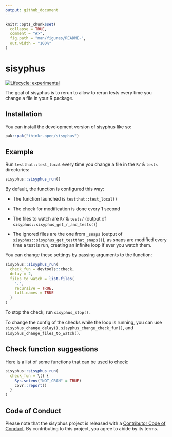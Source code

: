 ```yaml
---
output: github_document
---
```


<!-- README.md is generated from README.Rmd. Please edit that file -->

```r
knitr::opts_chunk$set(
  collapse = TRUE,
  comment = "#>",
  fig.path = "man/figures/README-",
  out.width = "100%"
)
```

# sisyphus

<!-- badges: start -->
[![Lifecycle: experimental](https://img.shields.io/badge/lifecycle-experimental-orange.svg)](https://lifecycle.r-lib.org/articles/stages.html#experimental)
<!-- badges: end -->

The goal of sisyphus is to rerun to allow to rerun tests every time you change a file in your R package.

## Installation

You can install the development version of sisyphus like so:

``` r
pak::pak("thinkr-open/sisyphus")
```

## Example

Run `testthat::test_local` every time you change a file in the `R/` & `tests` directories:

```r
sisyphus::sisyphus_run()
```

By default, the function is configured this way:

- The function launched is `testthat::test_local()`

- The check for modification is done every 1 second

- The files to watch are `R/` & `tests/` (output of `sisyphus::sisyphus_get_r_and_tests()`)

- The ignored files are the one from `_snaps` (output of `sisyphus::sisyphus_get_testthat_snaps()`), as snaps are modified every time a test is run, creating an infinite loop if ever you watch them.

You can change these settings by passing arguments to the function:

```r
sisyphus::sisyphus_run(
  check_fun = devtools::check,
  delay = 2,
  files_to_watch = list.files(
    ".",
    recursive = TRUE,
    full.names = TRUE
  )
)
```

To stop the check, run `sisyphus_stop()`.

To change the config of the checks while the loop is running, you can use `sisyphus_change_delay()`, `sisyphus_change_check_fun()`, and `sisyphus_change_files_to_watch()`.

## Check function suggestions

Here is a list of some functions that can  be used to check:

```r
sisyphus::sisyphus_run(
  check_fun = \() {
    Sys.setenv("NOT_CRAN" = TRUE)
    covr::report()
  }
)
```

## Code of Conduct

Please note that the sisyphus project is released with a [Contributor Code of Conduct](https://contributor-covenant.org/version/2/1/CODE_OF_CONDUCT.html). By contributing to this project, you agree to abide by its terms.
